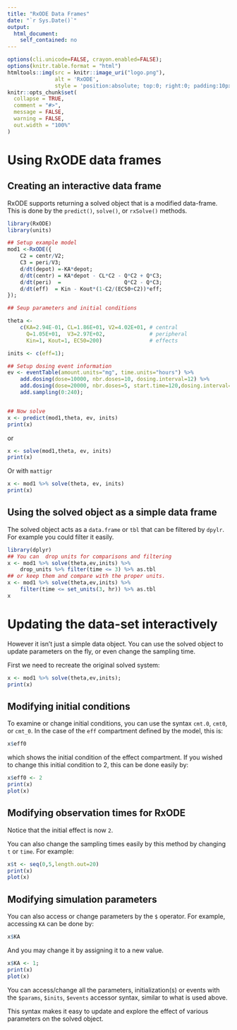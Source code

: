 ```yaml
---
title: "RxODE Data Frames"
date: "`r Sys.Date()`"
output:
  html_document:
    self_contained: no
---
```

```r
options(cli.unicode=FALSE, crayon.enabled=FALSE);
options(knitr.table.format = "html")
htmltools::img(src = knitr::image_uri("logo.png"), 
               alt = 'RxODE', 
               style = 'position:absolute; top:0; right:0; padding:10px; border: 0;')
knitr::opts_chunk$set(
  collapse = TRUE,
  comment = "#>",
  message = FALSE,
  warning = FALSE,
  out.width = "100%"
)
```

# Using RxODE data frames

## Creating an interactive data frame

RxODE supports returning a solved object that is a modified data-frame.
This is done by the `predict()`, `solve()`, or `rxSolve()` methods.

```r

library(RxODE)
library(units)

## Setup example model
mod1 <-RxODE({
    C2 = centr/V2;
    C3 = peri/V3;
    d/dt(depot) =-KA*depot;
    d/dt(centr) = KA*depot - CL*C2 - Q*C2 + Q*C3;
    d/dt(peri)  =                    Q*C2 - Q*C3;
    d/dt(eff)  = Kin - Kout*(1-C2/(EC50+C2))*eff;
});

## Seup parameters and initial conditions

theta <- 
    c(KA=2.94E-01, CL=1.86E+01, V2=4.02E+01, # central 
      Q=1.05E+01,  V3=2.97E+02,              # peripheral
      Kin=1, Kout=1, EC50=200)               # effects

inits <- c(eff=1);

## Setup dosing event information
ev <- eventTable(amount.units="mg", time.units="hours") %>%
    add.dosing(dose=10000, nbr.doses=10, dosing.interval=12) %>%
    add.dosing(dose=20000, nbr.doses=5, start.time=120,dosing.interval=24) %>%
    add.sampling(0:240);


## Now solve
x <- predict(mod1,theta, ev, inits)
print(x)
```
or

```r
x <- solve(mod1,theta, ev, inits)
print(x)
```

Or with `mattigr`

```r
x <- mod1 %>% solve(theta, ev, inits)
print(x)
```

## Using the solved object as a simple data frame
The solved object acts as a `data.frame` or `tbl` that can be filtered
by `dpylr`.  For example you could filter it easily.

```r
library(dplyr)
## You can  drop units for comparisons and filtering
x <- mod1 %>% solve(theta,ev,inits) %>%
    drop_units %>% filter(time <= 3) %>% as.tbl
## or keep them and compare with the proper units.
x <- mod1 %>% solve(theta,ev,inits) %>%
    filter(time <= set_units(3, hr)) %>% as.tbl
x
```

# Updating the data-set interactively 
However it isn't just a simple data object.  You can use the solved
object to update parameters on the fly, or even change the sampling
time.


First we need to recreate the original solved system:

```r
x <- mod1 %>% solve(theta,ev,inits);
print(x)
```
## Modifying initial conditions

To examine or change initial conditions, you can use the syntax
`cmt.0`, `cmt0`, or `cmt_0`. In the case of the `eff` compartment
defined by the model, this is:

```r
x$eff0
```

which shows the initial condition of the effect compartment.  If you
wished to change this initial condition to 2, this can be done easily
by:

```r
x$eff0 <- 2
print(x)
plot(x)
```

## Modifying observation times for RxODE
Notice that the initial effect is now `2`.

You can also change the sampling times easily by this method by
changing `t` or `time`.  For example:

```r
x$t <- seq(0,5,length.out=20)
print(x)
plot(x)
```

## Modifying simulation parameters
You can also access or change parameters by the `$` operator.  For
example, accessing `KA` can be done by:

```r
x$KA
```

And you may change it by assigning it to a new value.

```r
x$KA <- 1;
print(x)
plot(x)
```


You can access/change all the parameters, initialization(s) or events with
the `$params`, `$inits`, `$events` accessor syntax, similar to what is
used above.

This syntax makes it easy to update and explore the effect of various
parameters on the solved object.
